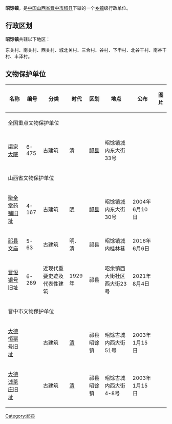 {{中国乡级行政区
| 行政区全称 = 昭馀镇
| 景观照片文件名 =
| 景观照片描述 =
| 汉语拼音 =
| 通用拼音 =
| 注音符號 =
| 其它标音类型1 =
| 其它标音1 =
| 其它标音类型2 =
| 其它标音2 =
| 其它语言类型1 =
| 其它语言地名1 =
| 其它语言类型2 =
| 其它语言地名2 =
| 上级行政区 = [[山西省|山西省]][[晋中市|晋中市]][[祁县|祁县]]
| 行政区类别 = [[乡镇|乡镇]]
| 行政区划代码 =
| 地理坐标 =
| 总面积 =
| 户籍人口 =
| 户籍人口年份 =
| 常住人口 =
| 常住人口年份 =
| 人口密度 =
| 行政区划 =
| 官方网站 =
| 政府驻地 =
| 邮政编码 =
| 毗邻行政区 =
| 位置图文件名 =
| 位置图描述 =
}}
'''昭馀镇'''，是[[中华人民共和国|中国]][[山西省|山西省]][[晋中市|晋中市]][[祁县|祁县]]下辖的一个[[乡镇|乡镇]]级行政单位。

== 行政区划 ==
'''昭馀镇'''共辖以下地区：

东关村、南关村、西关村、城北关村、三合村、谷村、下申村、北谷丰村、南谷丰村、丰泽村。


==文物保护单位==
{| class="wikitable sortable"
|- 
!名称
!编号
!分类
!时代
!区划
!地点
!公布
!图片
|- 
! colspan="8" |全国重点文物保护单位
|-
|[[渠家大院|渠家大院]]
|6-475
|古建筑
|清
|[[祁县|祁县]]
|昭馀镇城内东大街33号
|
|
|- 
! colspan="8" |山西省文物保护单位
|-
|[[聚全堂药铺旧址|聚全堂药铺旧址]]
|4-167
|古建筑
|[[明朝|明]]
|[[祁县|祁县]]
|昭馀镇城内东大街30号
|2004年6月10日
| style="padding:0"|
|-
| [[祁县文庙|祁县文庙]] || 5-63 || 古建筑 || 明、清 || 祁县 || 昭馀镇城内桂林巷 || 2016年6月6日 ||
|-
| [[晋恒银号旧址|晋恒银号旧址]]||6-289||近现代重要史迹及代表性建筑||1929年||祁县 ||昭余镇西大街社区西大街23号  ||2021年8月4日||
|- 
! colspan="8" |晋中市文物保护单位
|-
|[[大德恒票号旧址|大德恒票号旧址]]||
|古建筑
|[[清|清]]
|祁县昭馀镇||昭馀古城内西大街51号
|2003年1月15日
| style="padding:0"|
|-
|[[大德诚茶庄旧址|大德诚茶庄旧址]]
|
|古建筑
|[[清|清]]
|祁县昭馀镇||昭馀古城内西大街4-8号
|2003年1月15日
| style="padding:0"|
|}
{{山西小作品}}
{{祁县行政区划}}

[[Category:祁县|Category:祁县]]